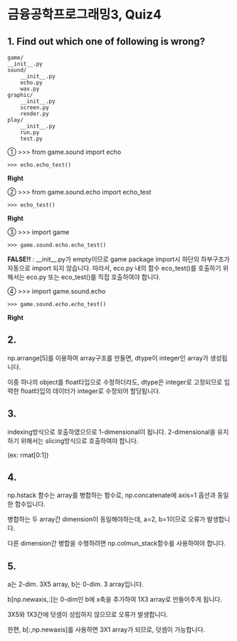 # 금융공학프로그래밍3, Quiz4 {.unnumbered}

## 1. Find out which one of following is wrong?

    game/
    __init__.py
    sound/
        __init__.py
        echo.py
        wav.py
    graphic/
        __init__.py
        screen.py
        render.py
    play/
        __init__.py
        run.py
        test.py

① >>> from game.sound import echo 

    >>> echo.echo_test()

**Right**

② >>> from game.sound.echo import echo_test

    >>> echo_test()

**Right** 

③ >>> import game

    >>> game.sound.echo.echo_test()

**FALSE!!** : \_\_init\_\_.py가 empty이므로 game package import시 하단의 하부구조가 자동으로 import 되지 않습니다. 따라서, eco.py 내의 함수 eco_test()를 호출하기 위해서는 eco.py 또는 eco_test()를 직접 호출하여야 합니다.

④ >>> import game.sound.echo

    >>> game.sound.echo.echo_test()

**Right**

## 2.

np.arrange[5]를 이용하여 array구조를 만들면, dtype이 integer인 array가 생성됩니다.

이중 하나의 object를 float타입으로 수정하더라도, dtype은 integer로 고정되므로 입력한 float타입의 데이터가 integer로 수정되어 할당됩니다.

## 3. 

indexing방식으로 호출하였으므로 1-dimensional이 됩니다. 2-dimensional을 유지하기 위해서는 slicing방식으로 호출하여야 합니다.

(ex: rmat[0:1])

## 4.

np.hstack 함수는 array를 병합하는 함수로, np.concatenate에 axis=1 옵션과 동일한 함수입니다.

병합하는 두 array간 dimension이 동일해야하는데, a=2, b=1이므로 오류가 발생합니다.

다른 dimension간 병합을 수행하려면 np.colmun_stack함수를 사용하여야 합니다.

## 5. 

a는 2-dim. 3X5 array, b는 0-dim. 3 array입니다.

b[np.newaxis,:]는 0-dim인 b에 x축을 추가하여 1X3 array로 만들어주게 됩니다.

3X5와 1X3간에 덧셈이 성립하지 않으므로 오류가 발생합니다.

한편, b[:,np.newaxis]를 사용하면 3X1 array가 되므로, 덧셈이 가능합니다.